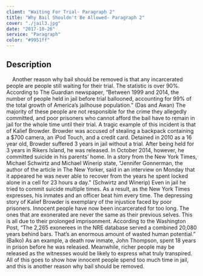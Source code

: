 ```yaml
---
client: "Waiting For Trial- Paragraph 2"
title: "Why Bail Shouldn't Be Allowed- Paragraph 2"
cover: "./jail3.jpg"
date: "2017-10-26"
service: "Paragraph"
color: "#9951ff"
---
```

## Description

&nbsp;&nbsp;&nbsp;&nbsp;Another reason why bail should be removed is that any incarcerated people are people still waiting for their trial. The statistic is over 90%. According to The Guardian newspaper, “Between 1999 and 2014, the number of people held in jail before trial ballooned, accounting for 99% of the total growth of America’s jailhouse population.” (Das and Awan) The majority of these people are not responsible for the crime they allegedly committed, and poor prisoners who cannot afford the bail have to remain in jail for the whole time until their trial. A tragic example of this incident is that of Kalief Browder. Browder was accused of stealing a backpack containing a $700 camera, an iPod Touch, and a credit card. Detained in 2010 as a 16 year old, Browder suffered 3 years in jail without a trial. After being held for 3 years in Rikers Island, he was released. In October 2014, however, he committed suicide in his parents’ home. In a story from the New York Times, Michael Schwirtz and Michael Winerip state, “Jennifer Gonnerman, the author of the article in The New Yorker, said in an interview on Monday that it appeared he was never able to recover from the years he spent locked alone in a cell for 23 hours a day.” (Schwirtz and Winerip) Even in jail he tried to commit suicide multiple times. As a result, as the New York Times expresses, his inmates and an officer beat him every time. The depressing story of Kalief Browder is exemplary of the injustice faced by poor prisoners. Innocent people have now been incarcerated for too long.  The ones that are exonerated are never the same as their previous selves.  This is all due to their prolonged imprisonment.  According to the Washington Post, “The 2,265 exonerees in the NRE database served a combined 20,080 years behind bars. That’s an enormous amount of wasted human potential.”  (Balko) As an example, a death row inmate, John Thompson, spent 18 years in prison before he was released.  Meanwhile, richer people may be released as the witnesses would be likely to express what truly transpired.  All of this goes to show how innocent people spend too much time in jail, and this is another reason why bail should be removed.


